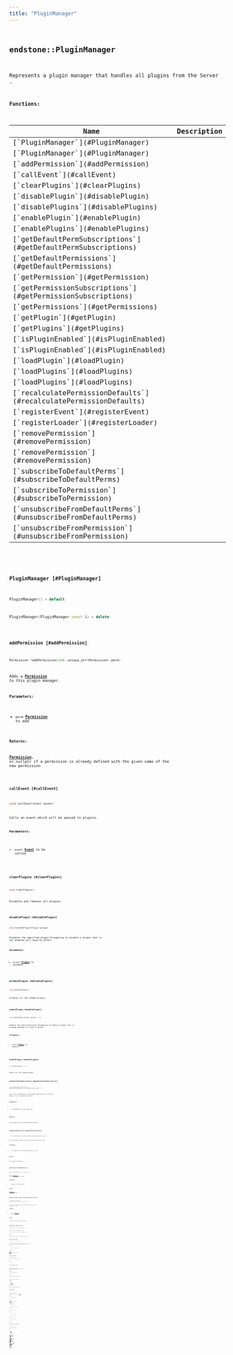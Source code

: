 ```yaml
---
title: "PluginManager"
---
```


## <code className="doc-symbol doc-symbol-class"/> endstone::PluginManager

Represents a plugin manager that handles all plugins from the Server .


















**Functions:**

<table>
<thead>
   <tr>
      <th>Name</th>
      <th>Description</th>
   </tr>
</thead>
<tbody>
<tr key="classendstone_1_1_plugin_manager_1a281ccb3de8a92c07a4e29f7ad2156424">
    <td>[`PluginManager`](#PluginManager)</td>
    <td></td>
</tr>
<tr key="classendstone_1_1_plugin_manager_1a9abdd544558986b3037204b669bd3753">
    <td>[`PluginManager`](#PluginManager)</td>
    <td></td>
</tr>
<tr key="classendstone_1_1_plugin_manager_1adf54011d2e7f3b831a1d9276119946a1">
    <td>[`addPermission`](#addPermission)</td>
    <td></td>
</tr>
<tr key="classendstone_1_1_plugin_manager_1a4dfe6ff074c30ba3055cdd8e81fc724c">
    <td>[`callEvent`](#callEvent)</td>
    <td></td>
</tr>
<tr key="classendstone_1_1_plugin_manager_1a14a15ef4e634b7109ef923c4dc84b64d">
    <td>[`clearPlugins`](#clearPlugins)</td>
    <td></td>
</tr>
<tr key="classendstone_1_1_plugin_manager_1a590c1e061513b9431b20d62bee105d8e">
    <td>[`disablePlugin`](#disablePlugin)</td>
    <td></td>
</tr>
<tr key="classendstone_1_1_plugin_manager_1ab56ff89a7ecf2d6b912f95c77c1508d9">
    <td>[`disablePlugins`](#disablePlugins)</td>
    <td></td>
</tr>
<tr key="classendstone_1_1_plugin_manager_1aa4ba7ce935f60390b5522a2bdb41a37b">
    <td>[`enablePlugin`](#enablePlugin)</td>
    <td></td>
</tr>
<tr key="classendstone_1_1_plugin_manager_1a2f0223eca4a793a2265d943b0d8347f4">
    <td>[`enablePlugins`](#enablePlugins)</td>
    <td></td>
</tr>
<tr key="classendstone_1_1_plugin_manager_1a9a414d170b547bce47ac00933a4f1020">
    <td>[`getDefaultPermSubscriptions`](#getDefaultPermSubscriptions)</td>
    <td></td>
</tr>
<tr key="classendstone_1_1_plugin_manager_1a2a17944a7454c57e59e24d9da35c2603">
    <td>[`getDefaultPermissions`](#getDefaultPermissions)</td>
    <td></td>
</tr>
<tr key="classendstone_1_1_plugin_manager_1a6eec3de712d8eb401cba594c25702a6b">
    <td>[`getPermission`](#getPermission)</td>
    <td></td>
</tr>
<tr key="classendstone_1_1_plugin_manager_1a51aaf24ca653d67c3ea010637ecca94d">
    <td>[`getPermissionSubscriptions`](#getPermissionSubscriptions)</td>
    <td></td>
</tr>
<tr key="classendstone_1_1_plugin_manager_1ad2545d188bff41477fe3fd5264251cfc">
    <td>[`getPermissions`](#getPermissions)</td>
    <td></td>
</tr>
<tr key="classendstone_1_1_plugin_manager_1a156155bc2b7611c66b63822501d3e426">
    <td>[`getPlugin`](#getPlugin)</td>
    <td></td>
</tr>
<tr key="classendstone_1_1_plugin_manager_1aa91ce71b20fd55f651b2a9adad8e1533">
    <td>[`getPlugins`](#getPlugins)</td>
    <td></td>
</tr>
<tr key="classendstone_1_1_plugin_manager_1a4727c832fc835f645d111ce008a7c9d0">
    <td>[`isPluginEnabled`](#isPluginEnabled)</td>
    <td></td>
</tr>
<tr key="classendstone_1_1_plugin_manager_1af271c20893989ead66a7b2b65d2067fa">
    <td>[`isPluginEnabled`](#isPluginEnabled)</td>
    <td></td>
</tr>
<tr key="classendstone_1_1_plugin_manager_1a7f21fe6870ae38c909691398863ea6e9">
    <td>[`loadPlugin`](#loadPlugin)</td>
    <td></td>
</tr>
<tr key="classendstone_1_1_plugin_manager_1a7955f44204bab938fb2647fa717d5405">
    <td>[`loadPlugins`](#loadPlugins)</td>
    <td></td>
</tr>
<tr key="classendstone_1_1_plugin_manager_1ae31db542d6a5f82c406bf3e23d6ef2d7">
    <td>[`loadPlugins`](#loadPlugins)</td>
    <td></td>
</tr>
<tr key="classendstone_1_1_plugin_manager_1a6b871de71ea1884cf526b4c5880e732e">
    <td>[`recalculatePermissionDefaults`](#recalculatePermissionDefaults)</td>
    <td></td>
</tr>
<tr key="classendstone_1_1_plugin_manager_1a3f7b1b0a5e838c7b299a93e12a816ea6">
    <td>[`registerEvent`](#registerEvent)</td>
    <td></td>
</tr>
<tr key="classendstone_1_1_plugin_manager_1ac8aee762e697dfff805f6fcba27d973b">
    <td>[`registerLoader`](#registerLoader)</td>
    <td></td>
</tr>
<tr key="classendstone_1_1_plugin_manager_1a8e228f95cb9ae2fa7691a0bab7a4ab15">
    <td>[`removePermission`](#removePermission)</td>
    <td></td>
</tr>
<tr key="classendstone_1_1_plugin_manager_1a88d24d0be87c7a5905c69638c667e324">
    <td>[`removePermission`](#removePermission)</td>
    <td></td>
</tr>
<tr key="classendstone_1_1_plugin_manager_1ad6f9c928e31f02639e0f2bc39a97bd96">
    <td>[`subscribeToDefaultPerms`](#subscribeToDefaultPerms)</td>
    <td></td>
</tr>
<tr key="classendstone_1_1_plugin_manager_1a368d558addb19a455e0616a134a32e51">
    <td>[`subscribeToPermission`](#subscribeToPermission)</td>
    <td></td>
</tr>
<tr key="classendstone_1_1_plugin_manager_1a933fe9395fb93db5bcad5e687523ccbc">
    <td>[`unsubscribeFromDefaultPerms`](#unsubscribeFromDefaultPerms)</td>
    <td></td>
</tr>
<tr key="classendstone_1_1_plugin_manager_1a701f8e4b82cf233b04a0aeb5f9fba330">
    <td>[`unsubscribeFromPermission`](#unsubscribeFromPermission)</td>
    <td></td>
</tr>
</tbody>
</table>

### <code className="doc-symbol doc-symbol-function"/> PluginManager [#PluginManager]



```cpp
PluginManager() = default
```

```cpp
PluginManager(PluginManager const &) = delete
```
### <code className="doc-symbol doc-symbol-function"/> addPermission [#addPermission]

```cpp
Permission *addPermission(std::unique_ptr<Permission> perm)
```


Adds a [**Permission**](classendstone_1_1_permission.md) to this plugin manager.




**Parameters:**


* `perm` [**Permission**](classendstone_1_1_permission.md) to add 



**Returns:**

[**Permission**](classendstone_1_1_permission.md), or nullptr if a permission is already defined with the given name of the new permission 





        
### <code className="doc-symbol doc-symbol-function"/> callEvent [#callEvent]

```cpp
void callEvent(Event &event)
```


Calls an event which will be passed to plugins.




**Parameters:**


* `event` [**Event**](classendstone_1_1_event.md) to be called 




        
### <code className="doc-symbol doc-symbol-function"/> clearPlugins [#clearPlugins]

```cpp
void clearPlugins()
```


Disables and removes all plugins 


        
### <code className="doc-symbol doc-symbol-function"/> disablePlugin [#disablePlugin]

```cpp
void disablePlugin(Plugin &plugin)
```


Disables the specified plugin Attempting to disable a plugin that is not enabled will have no effect




**Parameters:**


* `plugin` [**Plugin**](classendstone_1_1_plugin.md) to disable 




        
### <code className="doc-symbol doc-symbol-function"/> disablePlugins [#disablePlugins]

```cpp
void disablePlugins()
```


Disables all the loaded plugins 


        
### <code className="doc-symbol doc-symbol-function"/> enablePlugin [#enablePlugin]

```cpp
void enablePlugin(Plugin &plugin) const
```


Enables the specified plugin Attempting to enable a plugin that is already enabled will have no effect




**Parameters:**


* `plugin` [**Plugin**](classendstone_1_1_plugin.md) to enable 




        
### <code className="doc-symbol doc-symbol-function"/> enablePlugins [#enablePlugins]

```cpp
void enablePlugins() const
```


Enable all the loaded plugins 


        
### <code className="doc-symbol doc-symbol-function"/> getDefaultPermSubscriptions [#getDefaultPermSubscriptions]

```cpp
std::unordered_set<Permissible *>
getDefaultPermSubscriptions(PermissionLevel level) const
```


Gets a set containing all subscribed Permissibles to the given default list, by permission level




**Parameters:**


* `level` Default list to query for 



**Returns:**

Set containing all subscribed permissions 





        
### <code className="doc-symbol doc-symbol-function"/> getDefaultPermissions [#getDefaultPermissions]

```cpp
std::vector<Permission *> getDefaultPermissions(PermissionLevel level) const
```


Gets the default permissions for the given permission level




**Parameters:**


* `level` Which set of default permissions to get 



**Returns:**

The default permissions 





        
### <code className="doc-symbol doc-symbol-function"/> getPermission [#getPermission]

```cpp
Permission *getPermission(std::string name) const
```


Gets a [**Permission**](classendstone_1_1_permission.md) from its fully qualified name




**Parameters:**


* `name` Name of the permission 



**Returns:**

[**Permission**](classendstone_1_1_permission.md), or null if none 





        
### <code className="doc-symbol doc-symbol-function"/> getPermissionSubscriptions [#getPermissionSubscriptions]

```cpp
std::unordered_set<Permissible *>
getPermissionSubscriptions(std::string permission) const
```


Gets a set containing all subscribed Permissibles to the given permission, by name




**Parameters:**


* `permission` [**Permission**](classendstone_1_1_permission.md) to query for 



**Returns:**

Set containing all subscribed permissions 





        
### <code className="doc-symbol doc-symbol-function"/> getPermissions [#getPermissions]

```cpp
std::unordered_set<Permission *> getPermissions() const
```


Gets a set of all registered permissions.


This set is a copy and will not be modified live.




**Returns:**

Set containing all current registered permissions 





        
### <code className="doc-symbol doc-symbol-function"/> getPlugin [#getPlugin]

```cpp
Plugin *getPlugin(const std::string &name) const
```


Checks if the given plugin is loaded and returns it when applicable. Please note that the name of the plugin is case-sensitive




**Parameters:**


* `name` Name of the plugin to check 



**Returns:**

[**Plugin**](classendstone_1_1_plugin.md) if it exists, otherwise nullptr 





        
### <code className="doc-symbol doc-symbol-function"/> getPlugins [#getPlugins]

```cpp
std::vector<Plugin *> getPlugins() const
```


Gets a list of all currently loaded plugins




**Returns:**

List of Plugins 





        
### <code className="doc-symbol doc-symbol-function"/> isPluginEnabled [#isPluginEnabled]



```cpp
bool isPluginEnabled(const std::string &name) const
```


Checks if the given plugin is enabled or not Please note that the name of the plugin is case-sensitive.




**Parameters:**


* `name` Name of the plugin to check 



**Returns:**

true if the plugin is enabled, otherwise false 





        

```cpp
bool isPluginEnabled(Plugin *plugin) const
```


Checks if the given plugin is enabled or not




**Parameters:**


* `plugin` [**Plugin**](classendstone_1_1_plugin.md) to check 



**Returns:**

true if the plugin is enabled, otherwise false 





        
### <code className="doc-symbol doc-symbol-function"/> loadPlugin [#loadPlugin]

```cpp
Plugin *loadPlugin(std::string file)
```


Loads the plugin in the specified file


File must be valid according to the current enabled [**Plugin**](classendstone_1_1_plugin.md) interfaces




**Parameters:**


* `file` File containing the plugin to load 



**Returns:**

The [**Plugin**](classendstone_1_1_plugin.md) loaded, or nullptr if it was invalid 





        
### <code className="doc-symbol doc-symbol-function"/> loadPlugins [#loadPlugins]



```cpp
std::vector<Plugin *> loadPlugins(std::string directory)
```


Loads the plugin contained within the specified directory




**Parameters:**


* `directory` Directory to check for plugins 



**Returns:**

A list of all plugins loaded 





        

```cpp
std::vector<Plugin *> loadPlugins(std::vector<std::string> files)
```


Loads the plugins in the list of the files




**Parameters:**


* `files` List of files containing plugins to load 



**Returns:**

A list of all plugins loaded 





        
### <code className="doc-symbol doc-symbol-function"/> recalculatePermissionDefaults [#recalculatePermissionDefaults]

```cpp
void recalculatePermissionDefaults(Permission &perm)
```


Recalculates the defaults for the given `Permission`.


This will have no effect if the specified permission is not registered here.




**Parameters:**


* `perm` [**Permission**](classendstone_1_1_permission.md) to recalculate 




        
### <code className="doc-symbol doc-symbol-function"/> registerEvent [#registerEvent]

```cpp
void registerEvent(std::string event, std::function<void(Event &)> executor,
                   EventPriority priority, Plugin &plugin,
                   bool ignore_cancelled)
```


Registers the given event




**Parameters:**


* `event` [**Event**](classendstone_1_1_event.md) name to register 
* `executor` EventExecutor to register 
* `priority` Priority of this event 
* `plugin` [**Plugin**](classendstone_1_1_plugin.md) to register 
* `ignore_cancelled` Do not call executor if event was already cancelled 




        
### <code className="doc-symbol doc-symbol-function"/> registerLoader [#registerLoader]

```cpp
void registerLoader(std::unique_ptr<PluginLoader> loader)
```


Registers the specified plugin loader




**Parameters:**


* `loader` [**PluginLoader**](classendstone_1_1_plugin_loader.md) to register 




        
### <code className="doc-symbol doc-symbol-function"/> removePermission [#removePermission]



```cpp
void removePermission(Permission &perm)
```


Removes a [**Permission**](classendstone_1_1_permission.md) registration from this plugin manager.


If the specified permission does not exist in this plugin manager, nothing will happen. Removing a permission registration will **not** remove the permission from any Permissibles that have it.




**Parameters:**


* `perm` [**Permission**](classendstone_1_1_permission.md) to remove 




        

```cpp
void removePermission(std::string name)
```


Removes a [**Permission**](classendstone_1_1_permission.md) registration from this plugin manager.


If the specified permission does not exist in this plugin manager, nothing will happen. Removing a permission registration will **not** remove the permission from any Permissibles that have it.




**Parameters:**


* `name` [**Permission**](classendstone_1_1_permission.md) to remove 




        
### <code className="doc-symbol doc-symbol-function"/> subscribeToDefaultPerms [#subscribeToDefaultPerms]

```cpp
void subscribeToDefaultPerms(PermissionLevel level, Permissible &permissible)
```


Subscribes to the given Default permissions by permission level


If the specified defaults change in any form, the [**Permissible**](classendstone_1_1_permissible.md) will be asked to recalculate.




**Parameters:**


* `level` Default list to subscribe to 
* `permissible` [**Permissible**](classendstone_1_1_permissible.md) subscribing 




        
### <code className="doc-symbol doc-symbol-function"/> subscribeToPermission [#subscribeToPermission]

```cpp
void subscribeToPermission(std::string permission, Permissible &permissible)
```


Subscribes the given [**Permissible**](classendstone_1_1_permissible.md) for information about the requested [**Permission**](classendstone_1_1_permission.md), by name. If the specified [**Permission**](classendstone_1_1_permission.md) changes in any form, the [**Permissible**](classendstone_1_1_permissible.md) will be asked to recalculate.




**Parameters:**


* `permission` [**Permission**](classendstone_1_1_permission.md) to subscribe to 
* `permissible` [**Permissible**](classendstone_1_1_permissible.md) subscribing 




        
### <code className="doc-symbol doc-symbol-function"/> unsubscribeFromDefaultPerms [#unsubscribeFromDefaultPerms]

```cpp
void unsubscribeFromDefaultPerms(PermissionLevel level,
                                 Permissible &permissible)
```


Unsubscribes from the given Default permissions by permission level




**Parameters:**


* `level` Default list to unsubscribe from 
* `permissible` [**Permissible**](classendstone_1_1_permissible.md) subscribing 




        
### <code className="doc-symbol doc-symbol-function"/> unsubscribeFromPermission [#unsubscribeFromPermission]

```cpp
void unsubscribeFromPermission(std::string permission, Permissible &permissible)
```


Unsubscribes the given [**Permissible**](classendstone_1_1_permissible.md) for information about the requested [**Permission**](classendstone_1_1_permission.md), by name.




**Parameters:**


* `permission` [**Permission**](classendstone_1_1_permission.md) to unsubscribe from 
* `permissible` [**Permissible**](classendstone_1_1_permissible.md) subscribing 




        